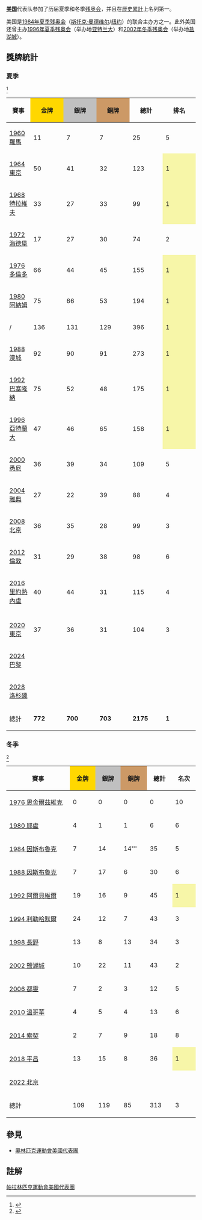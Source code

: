 {{noteTA|G1=Sports|G2=IT}}
{{Infobox Country Paralympics
|NPC=USA
}}
'''[[美国|美国]]'''代表队参加了历届夏季和冬季[[残奥会|残奥会]]，并且在[[帕拉林匹克運動會獎牌統計|歷史累計]]上名列第一。

美国是[[1984年夏季帕拉林匹克运动会|1984年夏季残奥会]]（[[斯托克·曼德维尔|斯托克·曼德维尔]]/[[纽约|纽约]]）的联合主办方之一。此外美国还曾主办[[1996年夏季残奥会|1996年夏季残奥会]]（举办地[[亚特兰大|亚特兰大]]）和[[2002年冬季残奥会|2002年冬季残奥会]]（举办地[[盐湖城|盐湖城]]）。

==獎牌統計==
{{see also|帕拉林匹克運動會獎牌統計}}

===夏季===
<ref>{{cite web|title=United States Summer Paralympics |url=http://www.paralympic.org.au/games-amp-events/paralympic-games-history-summer/paralympic-games-history-summer |accessdate=2011-04-23 |deadurl=yes |archiveurl=https://web.archive.org/web/20110605061121/http://www.paralympic.org.au/games-amp-events/paralympic-games-history-summer/paralympic-games-history-summer |archivedate=2011-06-05 }}</ref>
{{legend2|#ccf|由美国主办的赛事|border=solid 1px #AAAAAA}}
{| class="wikitable sortable" border="1" style="text-align:center; font-size:90%; width:50%;"
|-
!賽事
|style="background:gold; width:4.5em; font-weight:bold;"|金牌
|style="background:silver; width:4.5em; font-weight:bold;"|銀牌
|style="background:#cc9966; width:4.5em; font-weight:bold;"|銅牌
!style="width:4.5em;"|總計
!style="width:4.5em; font-weight:bold;"|排名
|-
|align=left|{{flagicon|Italy}} [[1960年夏季残奥会|1960 羅馬]] || 11 || 7 || 7 || 25 || 5
|-
|align=left|{{flagicon|Japan}} [[1964年夏季残奥会|1964 東京]] || 50 || 41 || 32 || 123 ||style="background:#f7f6a8;"| 1 
|-
|align=left|{{flagicon|Israel}} [[1968年夏季帕拉林匹克運動會|1968 特拉維夫]] || 33 || 27 || 33 || 99 ||style="background:#f7f6a8;"| 1 
|-
|align=left|{{flagicon|Germany}} [[1972年夏季帕拉林匹克運動會|1972 海德堡]] || 17 || 27 || 30 || 74 ||bgcolor=dce5e5| 2
|-
|align=left|{{flagicon|Canada}} [[1976年夏季帕拉林匹克運動會|1976 多倫多]] || 66 || 44 || 45 || 155 ||style="background:#f7f6a8;"| 1 
|-
|align=left|{{flagicon|Netherlands}} [[1980年夏季帕拉林匹克運動會|1980 阿納姆]] || 75 || 66 || 53 || 194 ||style="background:#f7f6a8;"| 1 
|-style="border: 3px solid red"
|align=left| {{flagicon|GBR}} {{nowrap|[[1984年夏季帕拉林匹克運動會|1984 斯托克·曼德維爾]]}}/ {{flagicon|USA}}{{nowrap|[[1984年夏季帕拉林匹克運動會|1984 紐約]]}} || 136 || 131 || 129 || 396 ||style="background:#f7f6a8;"| 1 
|-
|align=left|{{flagicon|South Korea}} [[1988年夏季帕拉林匹克運動會|1988 漢城]] || 92 || 90 || 91 || 273 ||style="background:#f7f6a8;"| 1 
|-
|align=left|{{flagicon|Spain}} [[1992年夏季帕拉林匹克運動會|1992 巴塞隆納]] || 75 || 52 || 48 || 175 ||style="background:#f7f6a8;"| 1 
|-style="border: 3px solid red"
|align=left|{{flagicon|USA}} [[1996年夏季残奥会|1996 亞特蘭大]] || 47 || 46 || 65 || 158 ||style="background:#f7f6a8;"| 1 
|-
|align=left|{{flagicon|Australia}} [[2000年夏季残奥会|2000 悉尼]] || 36 || 39 || 34 || 109 || 5
|-
|align=left|{{flagicon|Greece}} [[2004年夏季残奥会|2004 雅典]] || 27 || 22 || 39 || 88 || 4
|- 
|align=left|{{flagicon|China}} [[2008年夏季残奥会|2008 北京]] || 36 || 35 || 28 || 99 ||bgcolor=ffdab9| 3
|-
|align=left|{{flagicon|GBR}} [[2012年夏季残奥会|2012 倫敦]] || 31 || 29 || 38 || 98 || 6
|-
|align=left|{{flagicon|Brazil}} [[2016年夏季帕拉林匹克運動會|2016 里約熱內盧]] || 40 || 44 || 31 || 115 || 4
|- class="sortbottom" align=center
|-
|align=left|{{flagicon|Japan}} [[2020年夏季帕拉林匹克運動會|2020 東京]] ||37  ||36  ||31  ||104  || bgcolor=ffdab9| 3 
|-
|align=left|{{flagicon|France}} [[2024年夏季帕拉林匹克運動會|2024 巴黎]] ||  ||  ||  ||  ||  
|-style="border: 3px solid red"
|align=left|{{flagicon|USA}} [[2028年夏季帕拉林匹克運動會|2028 洛杉磯]] ||  ||  ||  ||    ||
|- class="sortbottom" align=center
! 總計 ||'''772'''||'''700'''||'''703'''||'''2175'''||'''1'''
|}

===冬季===
<ref>{{cite web|title=United States Winter Paralympics |url=http://www.paralympic.org.au/games-amp-events/paralympic-games-history-winter/paralympic-games-history-winter |accessdate=2011-04-23 |deadurl=yes |archiveurl=https://web.archive.org/web/20110605054642/http://www.paralympic.org.au/games-amp-events/paralympic-games-history-winter/paralympic-games-history-winter |archivedate=2011-06-05 }}</ref>
{| class="wikitable sortable" border="1" style="text-align:center; font-size:90%; width:50%;"
|-
!style="width:16.5em;"|賽事
|style="background:gold; width:4.5em; font-weight:bold;"|金牌
|style="background:silver; width:4.5em; font-weight:bold;"|銀牌
|style="background:#cc9966; width:4.5em; font-weight:bold;"|銅牌
!style="width:4.5em;"|總計
!style="width:4.5em; font-weight:bold;"|名次
|-
|align=left|{{flagicon|Sweden}} [[1976年冬季帕拉林匹克運動會|1976 恩舍爾茲維克]] || 0 || 0 || 0 || 0 || 10
|-
|align=left|{{flagicon|Norway}} [[1980年冬季帕拉林匹克運動會|1980 耶盧]] || 4 || 1 || 1 || 6 || 6
|-
|align=left|{{flagicon|Austria}} [[1984年冬季帕拉林匹克運動會|1984 因斯布魯克]] || 7 || 14 || 14''' || 35 || 5
|-
|align=left|{{flagicon|Austria}} [[1988年冬季帕拉林匹克運動會|1988 因斯布魯克]] || 7 || 17 || 6 || 30 || 6
|-
|align=left|{{flagicon|France}} [[1992年冬季帕拉林匹克運動會|1992 阿爾貝維爾]] || 19 || 16 || 9 || 45 ||style="background:#f7f6a8;"| 1
|-
|align=left|{{flagicon|Norway}} [[1994年冬季帕拉林匹克運動會|1994 利勒哈默爾]] || 24 || 12 || 7 || 43 ||bgcolor=ffdab9| 3
|-
|align=left|{{flagicon|Japan}} [[1998年冬季帕拉林匹克運動會|1998 長野]] || 13 || 8 || 13 || 34 ||bgcolor=ffdab9| 3
|-style="border: 3px solid red"
|align=left|{{flagicon|USA}} [[2002年冬季残奥会|2002 鹽湖城]] || 10 || 22 || 11 || 43 ||bgcolor=dce5e5| 2
|-
|align=left|{{flagicon|Italy}} [[2006年冬季残奥会|2006 都靈]] || 7 || 2 || 3 || 12 || 5
|-
|align=left|{{flagicon|Canada}} [[2010年冬季帕拉林匹克運動會|2010 溫哥華]] || 4 || 5 || 4 || 13 || 6
|-
|align=left|{{flagicon|Russia}} [[2014年冬季帕拉林匹克運動會|2014 索契]] || 2 || 7 || 9 || 18 || 8
|-
|align=left|{{flagicon|South Korea}} [[2018年冬季残奥会|2018 平昌]] ||13||15||8 ||36|| style="background:#f7f6a8;"| 1
|-
|align=left|{{flagicon|China}} [[2022年冬季残疾人奥林匹克运动会|2022 北京]] ||  ||  ||  ||  ||  
|- class="sortbottom" align=center
! 總計 || 109 || 119 || 85 || 313 || 3
|}

==參見==
* [[奧林匹克運動會美國代表團|奧林匹克運動會美國代表團]]

==註解==
{{wikinews|IPC criticizes US Paralympic coverage}}
{{wikinews|International Paralympic Committee holds first press conference}}
{{reflist}}

{{Nations at the Paralympics}}
{{Sport in the United States}}
{{美國體育國家隊}}
[[Category:帕拉林匹克運動會美國代表團|]]